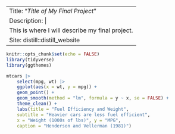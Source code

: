 |                                                 |
|-------------------------------------------------|
| Title: "*Title of My Final Project*"              |
| Description: \|                                 |
| This is where I will describe my final project. |
| Site: distill::distill_website                  |

```r
knitr::opts_chunk$set(echo = FALSE)
library(tidyverse)
library(ggthemes)
```

```r
mtcars |> 
    select(mpg, wt) |> 
    ggplot(aes(x = wt, y = mpg)) + 
    geom_point() + 
    geom_smooth(method = "lm", formula = y ~ x, se = FALSE) + 
    theme_clean() + 
    labs(title = "Fuel Efficiency and Weight",
    subtitle = "Heavier cars are less fuel efficient",
    x = "Weight (1000s of lbs)", y = "MPG",
    caption = "Henderson and Vellerman (1981)")
```
